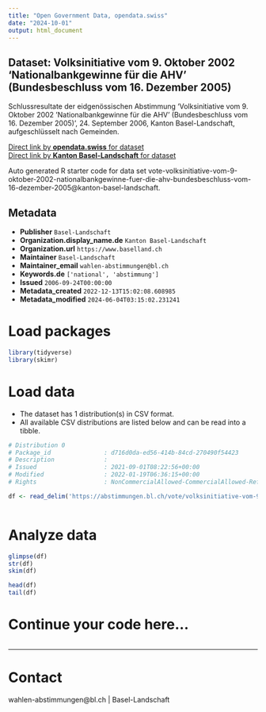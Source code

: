 ```yaml
---
title: "Open Government Data, opendata.swiss"
date: "2024-10-01"
output: html_document
---
```


## Dataset: Volksinitiative vom 9. Oktober 2002 'Nationalbankgewinne für die AHV' (Bundesbeschluss vom 16. Dezember 2005)

Schlussresultate der eidgenössischen Abstimmung 'Volksinitiative vom 9. Oktober 2002 'Nationalbankgewinne für die AHV' (Bundesbeschluss vom 16. Dezember 2005)', 24. September 2006, Kanton Basel-Landschaft, aufgeschlüsselt nach Gemeinden.

[Direct link by **opendata.swiss** for dataset](https://opendata.swiss/de/dataset/volksinitiative-vom-9-oktober-2002-nationalbankgewinne-fur-die-ahv-bundesbeschluss-vom-16-2005)<br>
[Direct link by **Kanton Basel-Landschaft** for dataset](https://abstimmungen.bl.ch/vote/volksinitiative-vom-9-oktober-2002-nationalbankgewinne-fuer-die-ahv-bundesbeschluss-vom-16-dezember-2005/data)

Auto generated R starter code for data set vote-volksinitiative-vom-9-oktober-2002-nationalbankgewinne-fuer-die-ahv-bundesbeschluss-vom-16-dezember-2005@kanton-basel-landschaft.

## Metadata

- **Publisher** `Basel-Landschaft`
- **Organization.display_name.de** `Kanton Basel-Landschaft`
- **Organization.url** `https://www.baselland.ch`
- **Maintainer** `Basel-Landschaft`
- **Maintainer_email** `wahlen-abstimmungen@bl.ch`
- **Keywords.de** `['national', 'abstimmung']`
- **Issued** `2006-09-24T00:00:00`
- **Metadata_created** `2022-12-13T15:02:08.608985`
- **Metadata_modified** `2024-06-04T03:15:02.231241`


# Load packages

```r

library(tidyverse)
library(skimr)

```

# Load data

-   The dataset has 1 distribution(s) in CSV format.
-   All available CSV distributions are listed below and can be read into a tibble.

```r

# Distribution 0
# Package_id               : d716d0da-ed56-414b-84cd-270490f54423
# Description              : 
# Issued                   : 2021-09-01T08:22:56+00:00
# Modified                 : 2022-01-19T06:36:15+00:00
# Rights                   : NonCommercialAllowed-CommercialAllowed-ReferenceRequired

df <- read_delim('https://abstimmungen.bl.ch/vote/volksinitiative-vom-9-oktober-2002-nationalbankgewinne-fuer-die-ahv-bundesbeschluss-vom-16-dezember-2005/data-csv')



```

# Analyze data

```r

glimpse(df)
str(df)
skim(df)

head(df)
tail(df)

```

# Continue your code here...

```r

```

------------------------------------------------------------------------

# Contact

wahlen-abstimmungen@bl.ch | Basel-Landschaft
